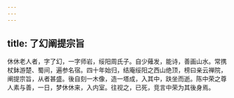 ```yaml
---
---
---
```

title: 了幻阐提宗旨
---



休休老人者，字了幻，一字师岩，绥阳周氏子。自少薙发，能诗，善画山水。常携杖鉢游楚、蜀间，遍参名宿。四十年始归，结庵绥阳之西山绝顶，榜曰亲云禅院，阐提宗旨，从者甚盛。後自刻一木像，造一塔成，入其中，趺坐而逝。陈中荣之尊人素与善，一日，梦休休来，入内室。往视之，已死，竞言中荣为其後身焉。